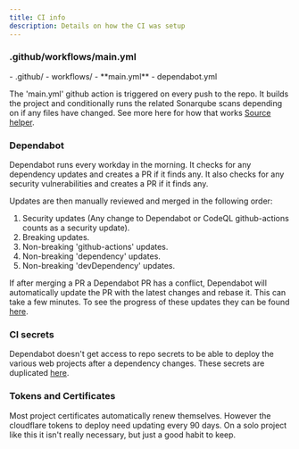 ```yaml
---
title: CI info
description: Details on how the CI was setup
---
```



### .github/workflows/main.yml


<FileTree>
 - .github/
    - workflows/
      - **main.yml**
    - dependabot.yml

</FileTree>

The 'main.yml' github action is triggered on every push to the repo. It builds the project and conditionally
runs the related Sonarqube scans depending on if any files have changed. See more here for how that works [Source helper](https://how.wtf/run-workflow-step-or-job-based-on-file-changes-github-actions.html).

### Dependabot

Dependabot runs every workday in the morning. It checks for any dependency updates and creates a PR if it finds any. It also checks for any security vulnerabilities and creates a PR if it finds any.

Updates are then manually reviewed and merged in the following order:

1. Security updates (Any change to Dependabot or CodeQL github-actions counts as a security update).
2. Breaking updates.
3. Non-breaking 'github-actions' updates.
4. Non-breaking 'dependency' updates.
5. Non-breaking 'devDependency' updates.

If after merging a PR a Dependabot PR has a conflict, Dependabot will automatically update the PR with the latest changes and rebase it. This can take a few minutes.
To see the progress of these updates they can be found [here](https://github.com/NigelBreslaw/guardian-ghost/network/updates).


### CI secrets

Dependabot doesn't get access to repo secrets to be able to deploy the various web projects after a dependency changes. These secrets are duplicated [here](https://github.com/NigelBreslaw/guardian-ghost/settings/secrets/dependabot).


### Tokens and Certificates

Most project certificates automatically renew themselves. However the cloudflare tokens to deploy need updating every 90 days. On a solo project like this it isn't really necessary, but just a good habit to keep.